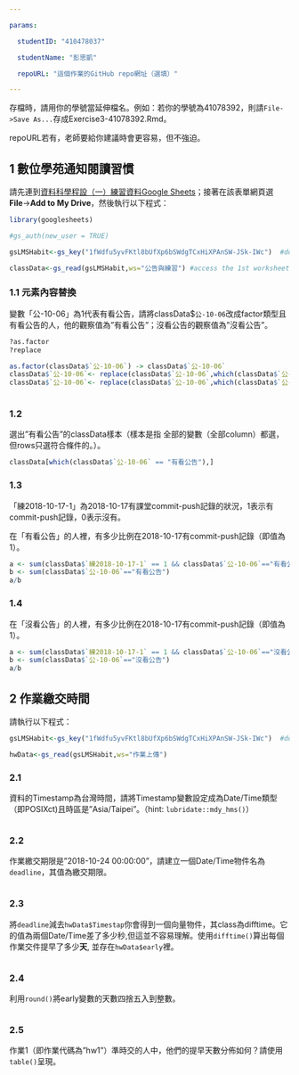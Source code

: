 ```yaml
---

params:

  studentID: "410478037"

  studentName: "彭思凱"

  repoURL: "這個作業的GitHub repo網址（選填）"

---
```


存檔時，請用你的學號當延伸檔名。例如：若你的學號為41078392，則請`File->Save As...`存成Exercise3-41078392.Rmd。



repoURL若有，老師要給你建議時會更容易，但不強迫。



## 1 數位學苑通知閱讀習慣

請先連到[資料科學程設（一）練習資料Google Sheets](https://docs.google.com/spreadsheets/d/1fWdfu5yvFKtl8bUfXp6bSWdgTCxHiXPAnSW-JSk-IWc/edit#gid=2059291896)；接著在該表單網頁選**File**->**Add to My Drive**，然後執行以下程式：



```r

library(googlesheets)

#gs_auth(new_user = TRUE)

gsLMSHabit<-gs_key("1fWdfu5yvFKtl8bUfXp6bSWdgTCxHiXPAnSW-JSk-IWc")  #download sheet information as an object

classData<-gs_read(gsLMSHabit,ws="公告與練習") #access the 1st worksheet

```



### 1.1 元素內容替換

變數「公-10-06」為1代表有看公告，請將classData$`公-10-06`改成factor類型且有看公告的人，他的觀察值為"有看公告"；沒看公告的觀察值為"沒看公告"。
```r
?as.factor
?replace
````

```r
as.factor(classData$`公-10-06`) -> classData$`公-10-06`
classData$`公-10-06`<- replace(classData$`公-10-06`,which(classData$`公-10-06` == 1),"有看公告")
classData$`公-10-06`<- replace(classData$`公-10-06`,which(classData$`公-10-06` == 0),"沒看公告")
 
```



### 1.2 

選出"有看公告"的classData樣本（樣本是指 全部的變數（全部column）都選，但rows只選符合條件的。）。



```r
classData[which(classData$`公-10-06` == "有看公告"),]
```
### 1.3

「練2018-10-17-1」為2018-10-17有課堂commit-push記錄的狀況，1表示有commit-push記錄，0表示沒有。



在「有看公告」的人裡，有多少比例在2018-10-17有commit-push記錄（即值為1）。



```r

a <- sum(classData$`練2018-10-17-1` == 1 && classData$`公-10-06`=="有看公告") 
b <- sum(classData$`公-10-06`=="有看公告")
a/b
``` 



### 1.4

在「沒看公告」的人裡，有多少比例在2018-10-17有commit-push記錄（即值為1）。


```r
a <- sum(classData$`練2018-10-17-1` == 1 && classData$`公-10-06`=="沒看公告") 
b <- sum(classData$`公-10-06`=="沒看公告")
a/b
```



## 2 作業繳交時間



請執行以下程式： 

```r

gsLMSHabit<-gs_key("1fWdfu5yvFKtl8bUfXp6bSWdgTCxHiXPAnSW-JSk-IWc")  #download sheet information as an object

hwData<-gs_read(gsLMSHabit,ws="作業上傳") 

```





### 2.1

資料的Timestamp為台灣時間，請將Timestamp變數設定成為Date/Time類型（即POSIXct)且時區是"Asia/Taipei"。（hint: `lubridate::mdy_hms()`）

```r

```
### 2.2

作業繳交期限是"2018-10-24 00:00:00"，請建立一個Date/Time物件名為`deadline`，其值為繳交期限。



```r

```



### 2.3

將`deadline`減去`hwData$Timestap`你會得到一個向量物件，其class為difftime。它的值為兩個Date/Time差了多少秒,但這並不容易理解。使用`difftime()`算出每個作業交件提早了多少**天**, 並存在`hwData$early`裡。



```r

```



### 2.4

利用`round()`將early變數的天數四捨五入到整數。



```r

```



### 2.5

作業1（即作業代碼為"hw1"）準時交的人中，他們的提早天數分佈如何？請使用`table()`呈現。



```r

```

